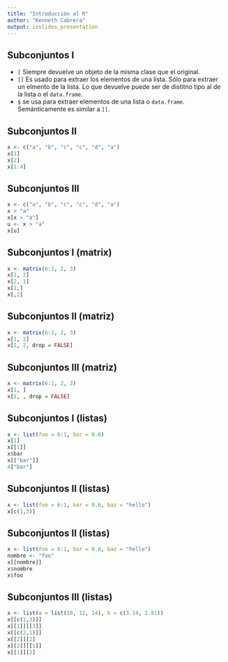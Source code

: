 ```yaml
---
title: "Introducción al R"
author: "Kenneth Cabrera"
output: ioslides_presentation
---
```


## Subconjuntos I

- `[` Siempre devuelve un objeto de la misma clase que el original.
- `[[` Es usado para extraer los elementos de una lista.
   Sólo para extraer un elmento de la lista. Lo que devuelve
   puede ser de distitno tipo al de la lista o el `data.frame`.
- `$` se usa para extraer elementos de una lista o `data.frame`.
   Semánticamente es similar a `[[`.

## Subconjuntos II

```r
x <- c("a", "b", "c", "c", "d", "a")
x[1]
x[2]
x[1:4]
```

## Subconjuntos III

```r
x <- c("a", "b", "c", "c", "d", "a")
x > "a"
x[x > "a"]
u <- x > "a"
x[u]
```

## Subconjuntos I (matrix)

```r
x <- matrix(6:1, 2, 3)
x[1, 2]
x[2, 1]
x[1,]
x[,2]
```

## Subconjuntos II (matriz)

```r
x <- matrix(6:1, 2, 3)
x[1, 2]
x[1, 2, drop = FALSE]

```

## Subconjuntos III (matriz)

```r
x <- matrix(6:1, 2, 3)
x[1, ]
x[1, , drop = FALSE]
```

## Subconjuntos I (listas)

```r
x <- list(foo = 6:1, bar = 0.6)
x[1]
x[[1]]
x$bar
x[["bar"]]
4["bar"]
```

## Subconjuntos II (listas)

```r
x <- list(foo = 6:1, bar = 0.6, baz = "hello")
x[c(1,3)]
```

## Subconjuntos II (listas)

```r
x <- list(foo = 6:1, bar = 0.6, baz = "hello")
nombre <- "foo"
x[[nombre]]
x$nombre
x$foo
```

## Subconjuntos III (listas)

```r
x <- list(a = list(10, 12, 14), b = c(3.14, 2.81))
x[[c(1,3)]]
x[[1]][[3]]
x[[c(2,1)]]
x[[2]][2]
x[[2]][[1]]
x[[1]][2]
```
